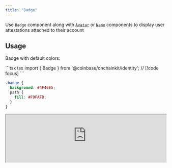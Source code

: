 ```yaml
---
title: "Badge"
---
```


Use `Badge` component along with [`Avatar`](/onchainkit/identity/avatar) or [`Name`](/onchainkit/identity/name) components to display user attestations attached to their account

## Usage

Badge with default colors:

<CodeGroup>
```tsx tsx
import { Badge } from '@coinbase/onchainkit/identity';
<Badge className="badge" /> // [!code focus]
```

```css css
.badge {
  background: #4F46E5;
  path {
    fill: #F9FAFB;
  }
}
```
</CodeGroup>

<iframe
  src="https://684b5e62b1ff46bc5bf83966-aijszlfakk.chromatic.com/iframe.html?args=&id=onchainkit-identity-badge--default-identity&viewMode=story&dark=true&hero=true"
  width="100%"
  height="auto"
/>
{/* <App>
  <Badge className="badge" />
</App> */}

Badge with custom colors:

```tsx
import { Badge } from '@coinbase/onchainkit/identity';
<Badge className="bg-blue-400 border-white"/> // [!code focus]
```

<iframe
  src="https://684b5e62b1ff46bc5bf83966-aijszlfakk.chromatic.com/iframe.html?args=&id=onchainkit-identity-badge--custom-color&viewMode=story&dark=true&hero=true"
  width="100%"
  height="auto"
/>

## Badge with Tooltip

You can enable a tooltip for the attestation badge to provide context about what the badge represents:

```tsx
import { Badge } from '@coinbase/onchainkit/identity';

<Badge 
  tooltip={true} // [!code focus]
  className="badge"
/>
```

<iframe
  src="https://684b5e62b1ff46bc5bf83966-aijszlfakk.chromatic.com/iframe.html?args=&id=onchainkit-identity-badge--tooltip&viewMode=story&dark=true&hero=true"
  width="100%"
  height="auto"
/>
{/* <App>
  <Badge tooltip={true} className="badge" />
</App> */}

With custom tooltip text:

```tsx
import { Badge } from '@coinbase/onchainkit/identity';

<Badge 
  tooltip="Coinbase Verified Account" // [!code focus]
  className="badge"
/>
```

<iframe
  src="https://684b5e62b1ff46bc5bf83966-aijszlfakk.chromatic.com/iframe.html?args=&id=onchainkit-identity-badge--custom-tooltip&viewMode=story&dark=true&hero=true"
  width="100%"
  height="auto"
/>
{/* <App>
  <Badge tooltip="Coinbase Verified Account" className="badge" />
</App> */}

## Props

[`BadgeReact`](/onchainkit/identity/types#badgereact)

| Prop | Type | Description |
|------|------|-------------|
| `className` | `string` | Optional className override for top span element |
| `tooltip` | `boolean \| string` | Controls whether the badge shows a tooltip on hover. When `true`, displays the attestation name. When a string is provided, shows that custom text instead. Defaults to `false` |

## Badge on `<Name />` and `<Avatar />`

Badge with [`<Name />`](/onchainkit/identity/name), best used when [`<Name />`](/onchainkit/identity/name) are displayed alongside [`<Avatar />`](/onchainkit/identity/avatar) components.

In both examples we use the Coinbase [Verified Account](https://base.easscan.org/schema/view/0xf8b05c79f090979bf4a80270aba232dff11a10d9ca55c4f88de95317970f0de9) schema ID to show the Coinbase verified badge on the Name and Avatar components.

```tsx
import { base } from 'viem/chains';
import { Badge, Name, Identity } from '@coinbase/onchainkit/identity';

const address = '0x838aD0EAE54F99F1926dA7C3b6bFbF617389B4D9';
const COINBASE_VERIFIED_ACCOUNT_SCHEMA_ID =
  '0xf8b05c79f090979bf4a80270aba232dff11a10d9ca55c4f88de95317970f0de9';

<Identity
  className="bg-transparent"
  schemaId={COINBASE_VERIFIED_ACCOUNT_SCHEMA_ID}
  address={address}
>
  <Name address={address}>
    <Badge tooltip={true} /> {/* With tooltip that shows attestation name */}
  </Name>
</Identity>
```

<iframe
  src="https://684b5e62b1ff46bc5bf83966-aijszlfakk.chromatic.com/iframe.html?args=&id=onchainkit-identity-badge--badge-on-name&viewMode=story&dark=true&hero=true"
  width="100%"
  height="auto"
/>
{/* <App>
  <Identity
    className="bg-transparent"
    schemaId="0xf8b05c79f090979bf4a80270aba232dff11a10d9ca55c4f88de95317970f0de9"
  >
    <Name address="0x838aD0EAE54F99F1926dA7C3b6bFbF617389B4D9">
      <Badge tooltip={true} />
    </Name>
  </Identity>
</App> */}

Badge with [`<Avatar />`](/onchainkit/identity/avatar), best used when [`<Avatar />`](/onchainkit/identity/avatar) is not paired with any labels.

```tsx
import { base } from 'viem/chains';
import { Avatar, Badge, Identity } from '@coinbase/onchainkit/identity';

const address = '0x838aD0EAE54F99F1926dA7C3b6bFbF617389B4D9';
const COINBASE_VERIFIED_ACCOUNT_SCHEMA_ID =
  '0xf8b05c79f090979bf4a80270aba232dff11a10d9ca55c4f88de95317970f0de9';

<Identity
  className="bg-transparent"
  schemaId={COINBASE_VERIFIED_ACCOUNT_SCHEMA_ID}
>
  <Avatar address={address}>
    <Badge tooltip="Verified by Coinbase" /> {/* With custom tooltip text */}
  </Avatar>
</Identity>
```

<iframe
  src="https://684b5e62b1ff46bc5bf83966-aijszlfakk.chromatic.com/iframe.html?args=&id=onchainkit-identity-badge--badge-on-avatar&viewMode=story&dark=true&hero=true"
  width="100%"
  height="auto"
/>
{/* <App>
  <Identity schemaId="0xf8b05c79f090979bf4a80270aba232dff11a10d9ca55c4f88de95317970f0de9" className="bg-transparent">
    <Avatar address="0x838aD0EAE54F99F1926dA7C3b6bFbF617389B4D9">
      <Badge tooltip="Verified by Coinbase" />
    </Avatar>
  </Identity>
</App> */}

